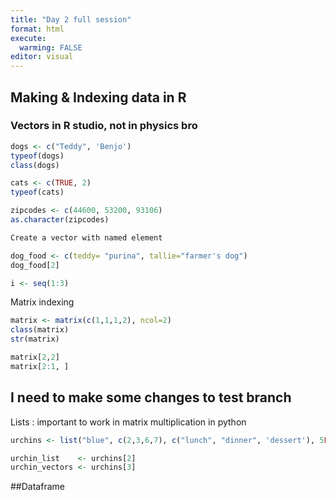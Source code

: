 ```yaml
---
title: "Day 2 full session"
format: html
execute: 
  warming: FALSE 
editor: visual
---
```


## Making & Indexing data in R

### Vectors in R studio, not in physics bro

```r
dogs <- c("Teddy", 'Benjo')
typeof(dogs)
class(dogs)
```

```r
cats <- c(TRUE, 2)
typeof(cats)
```

```r
zipcodes <- c(44600, 53200, 93106)
as.character(zipcodes)
```

```r
Create a vector with named element

```

```r
dog_food <- c(teddy= "purina", tallie="farmer's dog")
dog_food[2]
```

```r
i <- seq(1:3)

```

Matrix indexing

```r
matrix <- matrix(c(1,1,1,2), ncol=2)
class(matrix)
str(matrix)
```

```r
matrix[2,2]
matrix[2:1, ]
```

## I need to make some changes to test branch

Lists : important to work in matrix multiplication in python

```r
urchins <- list("blue", c(2,3,6,7), c("lunch", "dinner", 'dessert'), 5L)
```

```r
urchin_list    <- urchins[2]
urchin_vectors <- urchins[3]
```

##Dataframe

